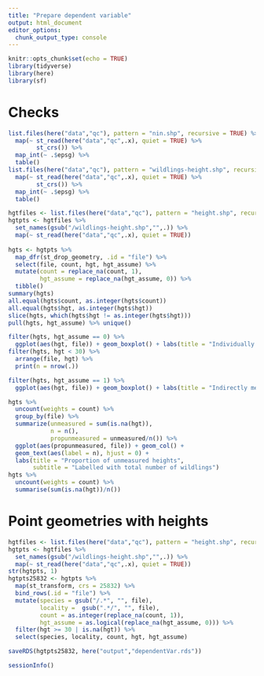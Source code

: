 ```yaml
---
title: "Prepare dependent variable"
output: html_document
editor_options: 
  chunk_output_type: console
---
```


```r
knitr::opts_chunk$set(echo = TRUE)
library(tidyverse)
library(here)
library(sf)
```

# Checks

```r
list.files(here("data","qc"), pattern = "nin.shp", recursive = TRUE) %>% 
  map(~ st_read(here("data","qc",.x), quiet = TRUE) %>% 
        st_crs()) %>% 
  map_int(~ .$epsg) %>% 
  table()
list.files(here("data","qc"), pattern = "wildlings-height.shp", recursive = TRUE) %>% 
  map(~ st_read(here("data","qc",.x), quiet = TRUE) %>% 
        st_crs()) %>% 
  map_int(~ .$epsg) %>% 
  table()
```

```r
hgtfiles <- list.files(here("data","qc"), pattern = "height.shp", recursive = TRUE)
hgtpts <- hgtfiles %>% 
  set_names(gsub("/wildlings-height.shp","",.)) %>% 
  map(~ st_read(here("data","qc",.x), quiet = TRUE))
        
hgts <- hgtpts %>% 
  map_dfr(st_drop_geometry, .id = "file") %>% 
  select(file, count, hgt, hgt_assume) %>% 
  mutate(count = replace_na(count, 1),
         hgt_assume = replace_na(hgt_assume, 0)) %>% 
  tibble()
summary(hgts)
all.equal(hgts$count, as.integer(hgts$count))
all.equal(hgts$hgt, as.integer(hgts$hgt))
slice(hgts, which(hgts$hgt != as.integer(hgts$hgt)))
pull(hgts, hgt_assume) %>% unique()

filter(hgts, hgt_assume == 0) %>% 
  ggplot(aes(hgt, file)) + geom_boxplot() + labs(title = "Individually measured heights")
filter(hgts, hgt < 30) %>% 
  arrange(file, hgt) %>% 
  print(n = nrow(.))

filter(hgts, hgt_assume == 1) %>% 
  ggplot(aes(hgt, file)) + geom_boxplot() + labs(title = "Indirectly measured heights")

hgts %>% 
  uncount(weights = count) %>% 
  group_by(file) %>% 
  summarize(unmeasured = sum(is.na(hgt)),
            n = n(),
            propunmeasured = unmeasured/n()) %>% 
  ggplot(aes(propunmeasured, file)) + geom_col() + 
  geom_text(aes(label = n), hjust = 0) +
  labs(title = "Proportion of unmeasured heights",
       subtitle = "Labelled with total number of wildlings")
hgts %>% 
  uncount(weights = count) %>% 
  summarise(sum(is.na(hgt))/n())
```

# Point geometries with heights

```r
hgtfiles <- list.files(here("data","qc"), pattern = "height.shp", recursive = TRUE)
hgtpts <- hgtfiles %>% 
  set_names(gsub("/wildlings-height.shp","",.)) %>% 
  map(~ st_read(here("data","qc",.x), quiet = TRUE))
str(hgtpts, 1)
hgtpts25832 <- hgtpts %>% 
  map(st_transform, crs = 25832) %>% 
  bind_rows(.id = "file") %>% 
  mutate(species = gsub("/.*", "", file),
         locality =  gsub(".*/", "", file),
         count = as.integer(replace_na(count, 1)),
         hgt_assume = as.logical(replace_na(hgt_assume, 0))) %>% 
  filter(hgt >= 30 | is.na(hgt)) %>% 
  select(species, locality, count, hgt, hgt_assume)

saveRDS(hgtpts25832, here("output","dependentVar.rds"))
```

```r
sessionInfo()
```